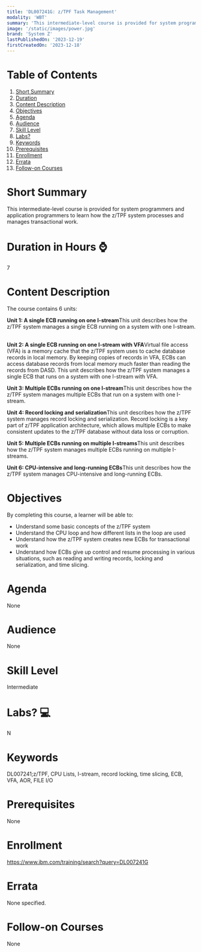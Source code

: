 ```yaml
---
title: 'DL007241G: z/TPF Task Management'
modality: 'WBT'
summary: 'This intermediate-level course is provided for system programmers and application programmers to learn how the z/TPF system processes and manages transactional work.'
image: '/static/images/power.jpg'
brand: 'System Z'
lastPublishedOn: '2023-12-19'
firstCreatedOn: '2023-12-18'
---
```

# Table of Contents
1.  [Short Summary](#short-summary)
2.  [Duration](#duration-in-hours-)
3.  [Content Description](#content-description)
4.  [Objectives](#objectives)
5.  [Agenda](#agenda)
6.  [Audience](#audience)
7.  [Skill Level](#skill-level)
8.  [Labs?](#labs-)
9.  [Keywords](#keywords)
10. [Prerequisites](#prerequisites)
11. [Enrollment](#enrollment)
12. [Errata](#errata)
13. [Follow-on Courses](#follow-on-courses)

# Short Summary
This intermediate-level course is provided for system programmers and application programmers to learn how the z/TPF system processes and manages transactional work.

# Duration in Hours ⌚
7

# Content Description
The course contains 6 units: 

**Unit 1: A single ECB running on one I-stream**This unit describes how the z/TPF system manages a single ECB running on a system with one I-stream.  

**Unit 2: A single ECB running on one I-stream with VFA**Virtual file access (VFA) is a memory cache that the z/TPF system uses to cache database records in local memory. By keeping copies of records in VFA, ECBs can access database records from local memory much faster than reading the records from DASD. This unit describes how the z/TPF system manages a single ECB that runs on a system with one I-stream with VFA.  

**Unit 3: Multiple ECBs running on one I-stream**This unit describes how the z/TPF system manages multiple ECBs that run on a system with one I-stream.  

**Unit 4: Record locking and serialization**This unit describes how the z/TPF system manages record locking and serialization. Record locking is a key part of z/TPF application architecture, which allows multiple ECBs to make consistent updates to the z/TPF database without data loss or corruption.  

**Unit 5: Multiple ECBs running on multiple I-streams**This unit describes how the z/TPF system manages multiple ECBs running on multiple I-streams.  

**Unit 6: CPU-intensive and long-running ECBs**This unit describes how the z/TPF system manages CPU-intensive and long-running ECBs. 



# Objectives
By completing this course, a learner will be able to:

* Understand some basic concepts of the z/TPF system
* Understand the CPU loop and how different lists in the loop are used
* Understand how the z/TPF system creates new ECBs for transactional work
* Understand how ECBs give up control and resume processing in various situations, such as reading and writing records, locking and serialization, and time slicing.


# Agenda
None

# Audience
None

# Skill Level
Intermediate

# Labs? 💻
N

# Keywords
DL007241;z/TPF, CPU Lists, I-stream, record locking, time slicing, ECB, VFA, AOR, FILE I/O

# Prerequisites
None

# Enrollment
https://www.ibm.com/training/search?query=DL007241G

# Errata
None specified.

# Follow-on Courses
None

